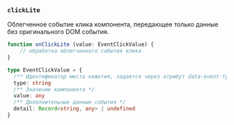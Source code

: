 ### `clickLite`

Облегченное событие клика компонента, передающее только данные без оригинального DOM события.

```ts
function onClickLite (value: EventClickValue) {
    // обработка облегченного события клика
}

type EventClickValue = {
  /** Идентификатор места нажатия, задается через атрибут data-event-type у элемента */
  type: string
  /** Значение компонента */
  value: any
  /** Дополнительные данные события */
  detail: Record<string, any> | undefined
}
```
